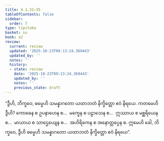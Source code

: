 ```yaml
---
title: 4.1.31–35
tableOfContents: false
sidebar:
  order: 7
type: tipitaka
basket: su
book: a2
review:
  current: review
  updated: '2025-10-23T09:13:24.369443'
  updated_by: ''
  notes: ''
  history:
  - state: review
    date: '2025-10-23T09:13:24.369443'
    updated_by: ''
    notes: ''
    previous_state: draft
---
```



<ReviewStatus review={frontmatter.review} showDetails={true} />

<HypothesisAnnotation frontmatter={frontmatter} />

<DynamicBreadcrumb />

<Division number="187" book="a2" e="ch" v="15" p="95">

<Paragraph number="282" book="a2">
“ဒွီဟိ, ဘိက္ခဝေ, ဓမ္မေဟိ သမန္နာဂတော ယထာဘတံ နိက္ခိတ္တော ဧဝံ နိရယေ. ကတမေဟိ ဒွီဟိ? ကောဓေန စ ဥပနာဟေန စ…  မက္ခေန စ ပဠာသေန စ…  ဣဿာယ စ မစ္ဆရိယေန စ…  မာယာယ စ သာဌေယျေန စ…  အဟိရိကေန စ အနောတ္တပ္ပေန စ. ဣမေဟိ ခေါ, ဘိက္ခဝေ, ဒွီဟိ ဓမ္မေဟိ သမန္နာဂတော ယထာဘတံ နိက္ခိတ္တော ဧဝံ နိရယေ”.
</Paragraph>
</Division>
